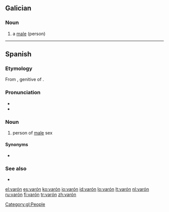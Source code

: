 ==Galician==

===Noun===
{{gl-noun|m}}

# a [[male]] (person)

[[Category:gl:People]]

----

==Spanish==

===Etymology===
From {{etyl|la|es}} {{term|varonis|lang=la}}, genitive of {{term|varo|lang=la}}.

===Pronunciation===
* {{IPA|/baˈɾon/|lang=es}}
* {{homophones|barón}}

===Noun===
{{es-noun-m|pl=varones}}

# person of [[male]] sex

====Synonyms====
* {{l|es|hombre}}

===See also===
* {{l|es|macho}}

[[el:varón]]
[[es:varón]]
[[ko:varón]]
[[io:varón]]
[[id:varón]]
[[lo:varón]]
[[lt:varón]]
[[nl:varón]]
[[ru:varón]]
[[fi:varón]]
[[tr:varón]]
[[zh:varón]]